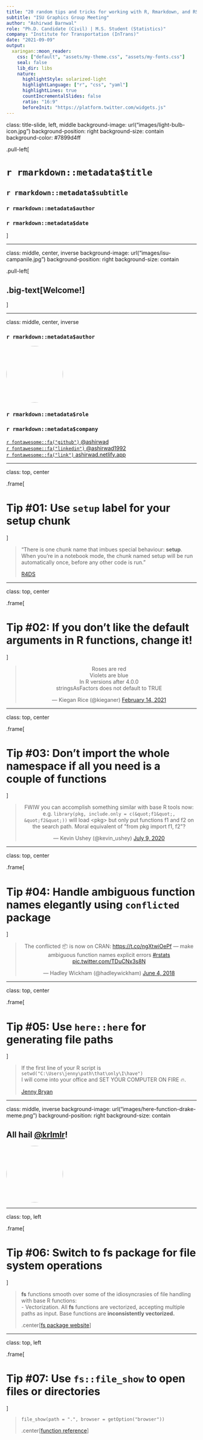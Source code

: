 ```yaml
---
title: "20 random tips and tricks for working with R, Rmarkdown, and RStudio"
subtitle: "ISU Graphics Group Meeting"
author: "Ashirwad Barnwal"
role: "Ph.D. Candidate (Civil) | M.S. Student (Statistics)"
company: "Institute for Transportation (InTrans)"
date: "2021-09-09"
output: 
  xaringan::moon_reader:
    css: ["default", "assets/my-theme.css", "assets/my-fonts.css"]
    seal: false
    lib_dir: libs
    nature:
      highlightStyle: solarized-light
      highlightLanguage: ["r", "css", "yaml"]
      highlightLines: true
      countIncrementalSlides: false
      ratio: "16:9"
      beforeInit: "https://platform.twitter.com/widgets.js"
---
```


class: title-slide, left, middle
background-image: url("images/light-bulb-icon.jpg")
background-position: right
background-size: contain
background-color: #7899d4ff

.pull-left[

# `r rmarkdown::metadata$title`

## `r rmarkdown::metadata$subtitle`

### `r rmarkdown::metadata$author`

### `r rmarkdown::metadata$date`

]

---

class: middle, center, inverse
background-image: url("images/isu-campanile.jpg")
background-position: right
background-size: contain

.pull-left[

## .big-text[Welcome!]

]

---

class: middle, center, inverse

### `r rmarkdown::metadata$author`

<img style="border-radius: 50%;" src="https://ashirwad.netlify.app/authors/ashirwad/avatar.jpg" width="150px"/>

### `r rmarkdown::metadata$role`

### `r rmarkdown::metadata$company`

[`r fontawesome::fa("github")` @ashirwad](https://github.com/ashirwad)    
[`r fontawesome::fa("linkedin")` @ashirwad1992](www.linkedin.com/in/ashirwad1992)   
[`r fontawesome::fa("link")` ashirwad.netlify.app](https://ashirwad.netlify.app)

---

class: top, center

.frame[

# Tip #01: Use `setup` label for your setup chunk

]

> "There is one chunk name that imbues special behaviour: **setup**. When you’re in a notebook mode, the chunk named setup will be run automatically once, before any other code is run."
>
> [R4DS](https://r4ds.had.co.nz/r-markdown.html#chunk-name)

---

class: top, center

.frame[

# Tip #02: If you don't like the default arguments in R functions, change it!

]

<center>
<blockquote class="twitter-tweet"><p lang="en" dir="ltr">Roses are red<br>Violets are blue <br>In R versions after 4.0.0<br>stringsAsFactors does not default to TRUE</p>&mdash; Kiegan Rice (@kieganer) <a href="https://twitter.com/kieganer/status/1361057477115203587?ref_src=twsrc%5Etfw">February 14, 2021</a></blockquote> <script async src="https://platform.twitter.com/widgets.js" charset="utf-8"></script>
</center>

---

class: top, center

.frame[

# Tip #03: Don't import the whole namespace if all you need is a couple of functions

]

<center>
<blockquote class="twitter-tweet"><p lang="en" dir="ltr">FWIW you can accomplish something similar with base R tools now: e.g. `library(pkg, include.only = c(&quot;f1&quot;, &quot;f2&quot;))` will load &lt;pkg&gt; but only put functions f1 and f2 on the search path. Moral equivalent of &quot;from pkg import f1, f2&quot;?</p>&mdash; Kevin Ushey (@kevin_ushey) <a href="https://twitter.com/kevin_ushey/status/1281085273154048000?ref_src=twsrc%5Etfw">July 9, 2020</a></blockquote> <script async src="https://platform.twitter.com/widgets.js" charset="utf-8"></script>
</center>

---

class: top, center

.frame[

# Tip #04: Handle ambiguous function names elegantly using `conflicted` package

]

<center>
<blockquote class="twitter-tweet"><p lang="en" dir="ltr">The conflicted 📦 is now on CRAN: <a href="https://t.co/ngXtwiOePf">https://t.co/ngXtwiOePf</a> — make ambiguous function names explicit errors <a href="https://twitter.com/hashtag/rstats?src=hash&amp;ref_src=twsrc%5Etfw">#rstats</a> <a href="https://t.co/TDuCNx3s8N">pic.twitter.com/TDuCNx3s8N</a></p>&mdash; Hadley Wickham (@hadleywickham) <a href="https://twitter.com/hadleywickham/status/1003700738009075716?ref_src=twsrc%5Etfw">June 4, 2018</a></blockquote> <script async src="https://platform.twitter.com/widgets.js" charset="utf-8"></script>
</center>

---

class: top, center

.frame[

# Tip #05: Use `here::here` for generating file paths

]

> If the first line of your R script is  
> `setwd("C:\Users\jenny\path\that\only\I\have")`  
> I will come into your office and SET YOUR COMPUTER ON FIRE 🔥.
>
> [Jenny Bryan](https://www.tidyverse.org/blog/2017/12/workflow-vs-script/)

---

class: middle, inverse
background-image: url("images/here-function-drake-meme.png")
background-position: right
background-size: contain

## All hail [@krlmlr](https://twitter.com/krlmlr?s=20)! 

<img style="border-radius: 50%;" src="https://unavatar.vercel.app/twitter/krlmlr" width="150px"/> 

---

class: top, left

.frame[

# Tip #06: Switch to **fs** package for file system operations

]

> **fs** functions smooth over some of the idiosyncrasies of file handling with base R functions:   
> - Vectorization. All **fs** functions are vectorized, accepting multiple paths as input. Base functions are **inconsistently vectorized.**
>
> .center[[fs package website](https://fs.r-lib.org/index.html)]

---

class: top, left

.frame[

# Tip #07: Use `fs::file_show` to open files or directories

]

> `file_show(path = ".", browser = getOption("browser"))`
>
> .center[[function reference](https://fs.r-lib.org/reference/file_show.html)]




